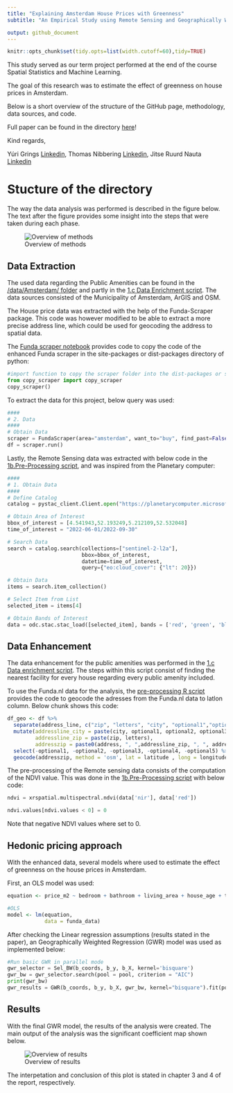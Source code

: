 ```yaml
---
title: "Explaining Amsterdam House Prices with Greenness"
subtitle: "An Empirical Study using Remote Sensing and Geographically Weighted Regression"

output: github_document
---
```

```r
knitr::opts_chunk$set(tidy.opts=list(width.cutoff=60),tidy=TRUE)

```

This study served as our term project performed at the end of the course Spatial Statistics and Machine Learning. 

The goal of this research was to estimate the effect of greenness on house prices in Amsterdam.

Below is a short overview of the structure of the GitHub page, methodology, data sources, and code.

Full paper can be found in the directory [here](https://github.com/JitseRuurd/Amsterdam_Urban_Green/blob/main/Paper/Term-Project---Grings%2C-Nauta%2C-Nibbering.pdf)!

Kind regards,

Yúri Grings [Linkedin](https://www.linkedin.com/in/yurigrings/), Thomas Nibbering [Linkedin](https://www.linkedin.com/in/thomas-nibbering/), Jitse Ruurd Nauta [Linkedin](https://www.linkedin.com/in/jitseruurdnauta/) 

# Stucture of the directory
The way the data analysis was performed is described in the figure below. The text after the figure provides some insight into the steps that were taken during each phase.

![Overview of methods](Paper/figures/Methods.png)

## Data Extraction

The used data regarding the Public Amenities can be found in the [/data/Amsterdam/ folder](https://github.com/JitseRuurd/Amsterdam_Urban_Green/tree/main/data/Amsterdam) and partly in the [1.c Data Enrichment script](https://github.com/JitseRuurd/Amsterdam_Urban_Green/blob/main/1c.%20Data%20enrichment.R). The data sources consisted of the Municipality of Amsterdam, ArGIS and OSM.

The House price data was extracted with the help of the Funda-Scraper package. This code was however modified to be able to extract a more precise address line, which could be used for geocoding the address to spatial data.

The [Funda scraper notebook](https://github.com/JitseRuurd/Amsterdam_Urban_Green/blob/main/Scraper/Scraper.ipynb) provides code to copy the code of the enhanced Funda scraper in the site-packages or dist-packages directory of python:

```python
#import function to copy the scraper folder into the dist-packages or site-packages libraries
from copy_scraper import copy_scraper
copy_scraper()
```

To extract the data for this project, below query was used:

```python
####
# 2. Data
####
# Obtain Data
scraper = FundaScraper(area="amsterdam", want_to="buy", find_past=False, n_pages = 1000)
df = scraper.run()
```

Lastly, the Remote Sensing data was extracted with below code in the [1b.Pre-Processing script](https://github.com/JitseRuurd/Amsterdam_Urban_Green/blob/main/1b.%20Pre-Processing.ipynb), and was inspired from the Planetary computer:

```python
####
# 1. Obtain Data
####
# Define Catalog
catalog = pystac_client.Client.open("https://planetarycomputer.microsoft.com/api/stac/v1",modifier=planetary_computer.sign_inplace)

# Obtain Area of Interest
bbox_of_interest = [4.541943,52.193249,5.212109,52.532048] 
time_of_interest = "2022-06-01/2022-09-30" 

# Search Data
search = catalog.search(collections=["sentinel-2-l2a"],
                        bbox=bbox_of_interest,
                        datetime=time_of_interest,
                        query={"eo:cloud_cover": {"lt": 20}})

# Obtain Data
items = search.item_collection()

# Select Item from List
selected_item = items[4]

# Obtain Bands of Interest
data = odc.stac.stac_load([selected_item], bands = ['red', 'green', 'blue', 'nir'], bbox = bbox_of_interest).isel(time=0)
```

## Data Enhancement 

The data enhancement for the public amenities was performed in the [1.c Data enrichment script](https://github.com/JitseRuurd/Amsterdam_Urban_Green/blob/main/1c.%20Data%20enrichment.R). The steps within this script consist of finding the nearest facility for every house regarding every public amenity included.

To use the Funda.nl data for the analysis, the [pre-processing R script](https://github.com/JitseRuurd/Amsterdam_Urban_Green/blob/main/1a.%20Pre-processing.R) provides the code to geocode the adresses from the Funda.nl data to latlon column. Below chunk shows this code:

```r
df_geo <- df %>% 
  separate(address_line, c("zip", "letters", "city", "optional1","optional2", "optional3", "optional4", "optional5"), " ") %>% 
  mutate(addressline_city = paste(city, optional1, optional2, optional3, optional4, optional5),
         addressline_zip = paste(zip, letters),
         addresszip = paste0(address, ", ",addressline_zip, ", ", addressline_city)) %>% 
  select(-optional1, -optional2, -optional3, -optional4, -optional5) %>% 
  geocode(addresszip, method = 'osm', lat = latitude , long = longitude)
```

The pre-processing of the Remote sensing data consists of the computation of the NDVI value. This was done in the [1b.Pre-Processing script](https://github.com/JitseRuurd/Amsterdam_Urban_Green/blob/main/1b.%20Pre-Processing.ipynb) with below code:
```python

ndvi = xrspatial.multispectral.ndvi(data['nir'], data['red'])

ndvi.values[ndvi.values < 0] = 0
```
Note that negative NDVI values where set to 0.

## Hedonic pricing approach

With the enhanced data, several models where used to estimate the effect of greenness on the house prices in Amsterdam. 

First, an OLS model was used:

```r
equation <- price_m2 ~ bedroom + bathroom + living_area + house_age + tram_dist + metro_dist + train_dist + ndvi300 + centre_dist + zuid_dist + shops_dist + school_dist

#OLS
model <- lm(equation, 
            data = funda_data)
```

After checking the Linear regression assumptions (results stated in the paper), an Geographically Weighted Regression (GWR) model was used as implemented below:

```python
#Run basic GWR in parallel mode
gwr_selector = Sel_BW(b_coords, b_y, b_X, kernel='bisquare')
gwr_bw = gwr_selector.search(pool = pool, criterion = "AIC") 
print(gwr_bw)
gwr_results = GWR(b_coords, b_y, b_X, gwr_bw, kernel="bisquare").fit(pool = pool)
```

## Results

With the final GWR model, the results of the analysis were created. The main output of the analysis was the significant coefficient map shown below.

![Overview of results](Paper/figures/Economic_Value_Urban_Green_clip.png)

The interpetation and conclusion of this plot is stated in chapter 3 and 4 of the report, respectively.





